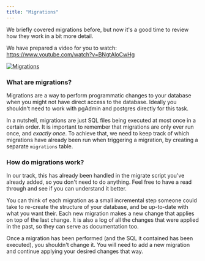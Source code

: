 ```yaml
---
title: "Migrations"
---
```


We briefly covered migrations before, but now it's a good time to review how they work in a bit more detail.

We have prepared a video for you to watch: 
https://www.youtube.com/watch?v=BNgtAloCwHg

[![Migrations](https://firebasestorage.googleapis.com/v0/b/avocado-on-toast.appspot.com/o/migrations.png?alt=media&token=9e1eb357-445b-4255-9761-204dad91cdf2)](https://www.youtube.com/watch?v=BNgtAloCwHg)

### What are migrations?

Migrations are a way to perform programmatic changes to your database when you might not have direct access to the database. 
Ideally you shouldn't need to work with pgAdmin and postgres directly for this task.

In a nutshell, migrations are just SQL files being executed at most once in a certain order. It is important to remember that migrations are only ever run once, and *exactly once*. To achieve that, we need to keep track of which migrations have already been run when triggering a migration, by creating a separate `migrations` table. 

### How do migrations work?

In our track, this has already been handled in the migrate script you've already added, so you don't need to do anything. Feel free to have a read through and see if you can understand it better.

You can think of each migration as a small incremental step someone could take to re-create the structure of your database, and be up-to-date with what you want their. Each new migration makes a new change that applies on top of the last change. It is also a log of all the changes that were applied in the past, so they can serve as documentation too.

Once a migration has been performed (and the SQL it contained has been executed), you shouldn't change it. You will need to add a new migration and continue applying your desired changes that way.